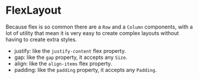 
# FlexLayout

Because flex is so common there are a `Row` and a `Column` components, with a lot of utility that mean it is very easy to create complex layouts without having to create extra styles.

- justify: like the `justify-content` flex property.
- gap: like the `gap` property, it accepts any `Size`.
- align: like the `align-items` flex property.
- padding: like the `padding` property, it accepts any `Padding`.
